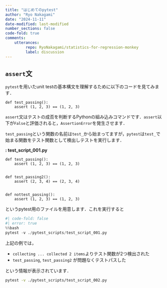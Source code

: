 ```yaml
---
title: "はじめてのpytest"
author: "Ryo Nakagami"
date: "2024-11-11"
date-modified: last-modified
number_sections: false
code-fold: true
comments:
    utterances:
         repo: RyoNakagami/statistics-for-regression-monkey
         label: discussion
---
```


## `assert`文

`pytest`を用いたunit testの基本構文を理解するために以下のコードを見てみます．

```.python
def test_passing():
    assert (1, 2, 3) == (1, 2, 3)
```

`assert`文はテストの成否を判断するPythonの組み込みコマンドです．`assert`以下が`False`と評価されると，`AssertionError`を発生させます．

`test_passing`という関数の名前は`test_`から始まってますが，`pytest`は`test_`で始まる関数をテスト関数として検出しテストを実行します．

::: {#exm-pytest101 .custom_problem }
**: test_script_001.py**
<br>

```.python
def test_passing():
    assert (1, 2, 3) == (1, 2, 3)


def test_passing2():
    assert (2, 3, 4) == (2, 3, 4)


def nottest_passing():
    assert (1, 2, 3) == (1, 2, 3)
```

というpytest用のファイルを用意します．これを実行すると

```python
#| code-fold: false
#| error: true
%%bash
pytest -v ./pytest_scripts/test_script_001.py
```

上記の例では，

- `collecting ... collected 2 items`よりテスト関数が2つ検出された
- `test_passing`, `test_passing2` が問題なくテストパスした

という情報が表示されています．

```.bash
pytest -v ./pytest_scripts/test_script_002.py
```





:::